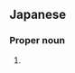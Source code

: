 ==Japanese==
{{ja-kanjitab|ら|もと|yomi=j}}

===Proper noun===
{{ja-pos|proper|らもと}}

# {{surname|lang=ja|sort=らもと}}